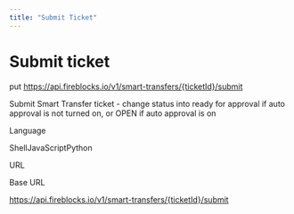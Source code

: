 ```yaml
---
title: "Submit Ticket"
---
```

  
  # Submit ticket

put https://api.fireblocks.io/v1/smart-transfers/{ticketId}/submit

Submit Smart Transfer ticket - change status into ready for approval if auto approval is not turned on, or OPEN if auto approval is on

Language

ShellJavaScriptPython

URL

Base URL

https://api.fireblocks.io/v1/smart-transfers/{ticketId}/submit